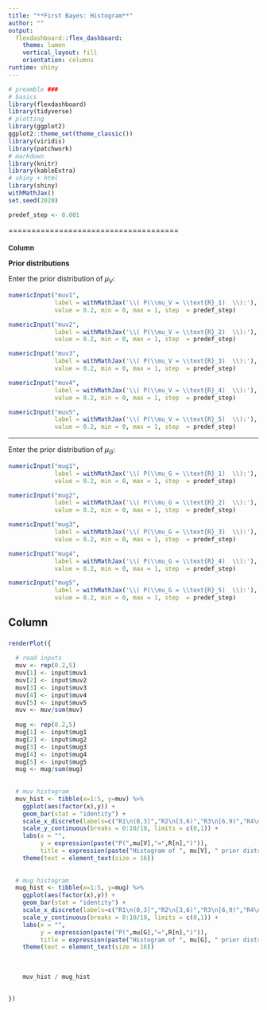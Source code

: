 ```yaml
---
title: "**First Bayes: Histogram**"
author: ""
output: 
  flexdashboard::flex_dashboard:
    theme: lumen
    vertical_layout: fill
    orientation: columns
runtime: shiny
---
```


<style type="text/css">

.sidebar {  /* sidebar  */
   font-size: 14px;
   font-family: Helvetica;
   }
.navbar-inverse .navbar{
  font-family: Helvetica;
}
.navbar-inverse .navbar-brand{
  font-family: Helvetica;
  color: #000000;
  pointer-events: none;
}
</style>




```r
# preamble ###
# basics
library(flexdashboard)
library(tidyverse)
# plotting
library(ggplot2)
ggplot2::theme_set(theme_classic())
library(viridis)
library(patchwork)
# markdown
library(knitr)
library(kableExtra)
# shiny + html
library(shiny)
withMathJax()
set.seed(2020)

predef_step <- 0.001
```



=====================================


Column {.sidebar data-width=350}
-------------------------------------



**Prior distributions**

Enter the prior distribution of $\mu_V$:

```r

numericInput("muv1", 
             label = withMathJax('\\( P(\\mu_V = \\text{R}_1)  \\):'), 
             value = 0.2, min = 0, max = 1, step  = predef_step)

numericInput("muv2", 
             label = withMathJax('\\( P(\\mu_V = \\text{R}_2)  \\):'), 
             value = 0.2, min = 0, max = 1, step  = predef_step)

numericInput("muv3", 
             label = withMathJax('\\( P(\\mu_V = \\text{R}_3)  \\):'), 
             value = 0.2, min = 0, max = 1, step  = predef_step)

numericInput("muv4", 
             label = withMathJax('\\( P(\\mu_V = \\text{R}_4)  \\):'), 
             value = 0.2, min = 0, max = 1, step  = predef_step)

numericInput("muv5", 
             label = withMathJax('\\( P(\\mu_V = \\text{R}_5)  \\):'), 
             value = 0.2, min = 0, max = 1, step  = predef_step)
```

<hr>

Enter the prior distribution of $\mu_G$:

```r

numericInput("mug1", 
             label = withMathJax('\\( P(\\mu_G = \\text{R}_1)  \\):'), 
             value = 0.2, min = 0, max = 1, step  = predef_step)

numericInput("mug2", 
             label = withMathJax('\\( P(\\mu_G = \\text{R}_2)  \\):'), 
             value = 0.2, min = 0, max = 1, step  = predef_step)

numericInput("mug3", 
             label = withMathJax('\\( P(\\mu_G = \\text{R}_3)  \\):'), 
             value = 0.2, min = 0, max = 1, step  = predef_step)

numericInput("mug4", 
             label = withMathJax('\\( P(\\mu_G = \\text{R}_4)  \\):'), 
             value = 0.2, min = 0, max = 1, step  = predef_step)

numericInput("mug5", 
             label = withMathJax('\\( P(\\mu_G = \\text{R}_5)  \\):'), 
             value = 0.2, min = 0, max = 1, step  = predef_step)
```





Column
-------------------------------------


### 



```r

renderPlot({

  # read inputs
  muv <- rep(0.2,5)
  muv[1] <- input$muv1
  muv[2] <- input$muv2
  muv[3] <- input$muv3
  muv[4] <- input$muv4
  muv[5] <- input$muv5
  muv <- muv/sum(muv)
  
  mug <- rep(0.2,5)
  mug[1] <- input$mug1
  mug[2] <- input$mug2
  mug[3] <- input$mug3
  mug[4] <- input$mug4
  mug[5] <- input$mug5
  mug <- mug/sum(mug)
  
  
  # muv histogram
  muv_hist <- tibble(x=1:5, y=muv) %>% 
    ggplot(aes(factor(x),y)) +
    geom_bar(stat = "identity") +
    scale_x_discrete(labels=c("R1\n(0,3]","R2\n[3,6)","R3\n[6,9)","R4\n[9,12)","R5\n[12,15]")) +
    scale_y_continuous(breaks = 0:10/10, limits = c(0,1)) +
    labs(x = "",
         y = expression(paste("P(",mu[V],"=",R[n],")")),
         title = expression(paste("Histogram of ", mu[V], " prior distribution"))) +
    theme(text = element_text(size = 16))
  
  
  # mug histogram
  mug_hist <- tibble(x=1:5, y=mug) %>% 
    ggplot(aes(factor(x),y)) +
    geom_bar(stat = "identity") +
    scale_x_discrete(labels=c("R1\n(0,3]","R2\n[3,6)","R3\n[6,9)","R4\n[9,12)","R5\n[12,15]")) +
    scale_y_continuous(breaks = 0:10/10, limits = c(0,1)) +
    labs(x = "",
         y = expression(paste("P(",mu[G],"=",R[n],")")),
         title = expression(paste("Histogram of ", mu[G], " prior distribution"))) +
    theme(text = element_text(size = 16))
  
  
  
    muv_hist / mug_hist
  

})
```
